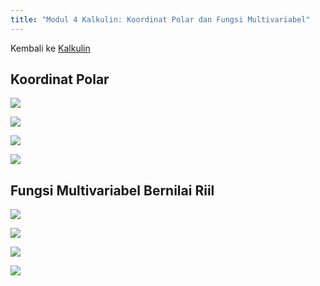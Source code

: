 ```yaml
---
title: "Modul 4 Kalkulin: Koordinat Polar dan Fungsi Multivariabel"
---
```


Kembali ke [Kalkulin](./kalkulin2024genap.qmd)

## Koordinat Polar

![](./pages_to_jpg/Modul 4a Kalkulin, Koordinat Polar_page-0001.jpg)

![](./pages_to_jpg/Modul 4a Kalkulin, Koordinat Polar_page-0002.jpg)

![](./pages_to_jpg/Modul 4a Kalkulin, Koordinat Polar_page-0003.jpg)

![](./pages_to_jpg/Modul 4a Kalkulin, Koordinat Polar_page-0004.jpg)

## Fungsi Multivariabel Bernilai Riil

![](./pages_to_jpg/Modul 4b Kalkulin, Fungsi Multivariabel_page-0001.jpg)

![](./pages_to_jpg/Modul 4b Kalkulin, Fungsi Multivariabel_page-0002.jpg)

![](./pages_to_jpg/Modul 4b Kalkulin, Fungsi Multivariabel_page-0003.jpg)

![](./pages_to_jpg/Modul 4b Kalkulin, Fungsi Multivariabel_page-0004.jpg)
